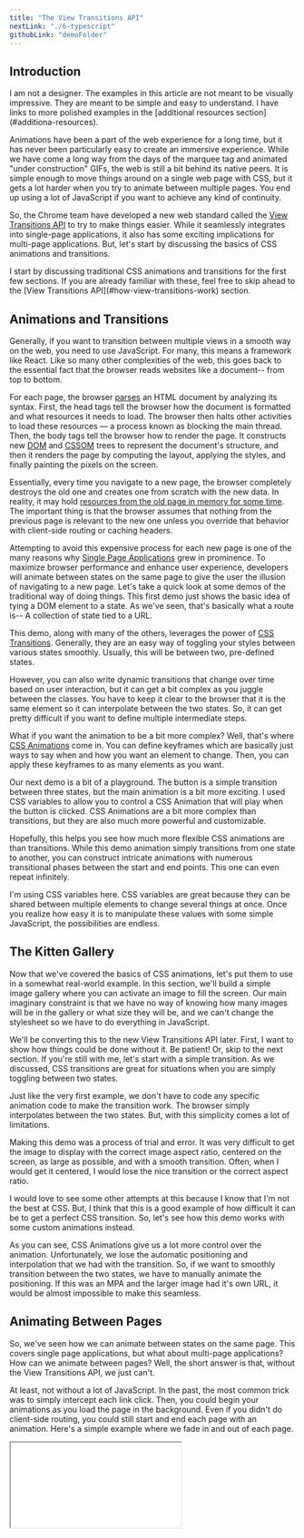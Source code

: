 ```yaml
---
title: "The View Transitions API"
nextLink: "./6-typescript"
githubLink: "demoFolder"
---
```




## Introduction

<InfoBox>
I am not a designer. The examples in this article are not meant to be visually impressive. They are meant to be simple and easy to understand. I have links to more polished examples in the [additional resources section](#additiona-resources).
</InfoBox>

Animations have been a part of the web experience for a long time, but it has never been particularly easy to create an immersive experience. While we have come a long way from the days of the marquee tag and animated "under construction" GIFs, the web is still a bit behind its native peers. It is simple enough to move things around on a single web page with CSS, but it gets a lot harder when you try to animate between multiple pages. You end up using a lot of JavaScript if you want to achieve any kind of continuity.

So, the Chrome team have developed a new web standard called the [View Transitions API](https://drafts.csswg.org/css-view-transitions-1/) to try to make things easier. While it seamlessly integrates into single-page applications, it also has some exciting implications for multi-page applications. But, let's start by discussing the basics of CSS animations and transitions.

<InfoBox hint>
I start by discussing traditional CSS animations and transitions for the first few sections. If you are already familiar with these, feel free to skip ahead to the [View Transitions API](#how-view-transitions-work) section.
</InfoBox>

## Animations and Transitions

Generally, if you want to transition between multiple views in a smooth way on the web, you need to use JavaScript. For many, this means a framework like React. Like so many other complexities of the web, this goes back to the essential fact that the browser reads websites like a document-- from top to bottom. 

For each page, the browser [parses](https://developer.mozilla.org/en-US/docs/Glossary/Parse) an HTML document by analyzing its syntax. First, the head tags tell the browser how the document is formatted and what resources it needs to load. The browser then halts other activities to load these resources — a process known as blocking the main thread. Then, the body tags tell the browser how to render the page. It constructs new [DOM](https://developer.mozilla.org/en-US/docs/Web/API/Document_Object_Model) and [CSSOM](https://developer.mozilla.org/en-US/docs/Web/API/CSS_Object_Model) trees to represent the document's structure, and then it renders the page by computing the layout, applying the styles, and finally painting the pixels on the screen. 

Essentially, every time you navigate to a new page, the browser completely destroys the old one and creates one from scratch with the new data. In reality, it may hold [resources from the old page in memory for some time](https://pressidium.com/blog/browser-cache-work/). The important thing is that the browser assumes that nothing from the previous page is relevant to the new one unless you override that behavior with client-side routing or caching headers. 

Attempting to avoid this expensive process for each new page is one of the many reasons why [Single Page Applications](/articles/client-side-routing/2-a-brief-history-of-client-side-routing) grew in prominence. To maximize browser performance and enhance user experience, developers will animate between states on the same page to give the user the illusion of navigating to a new page. Let's take a quick look at some demos of the traditional way of doing things. This first demo just shows the basic idea of tying a DOM element to a state. As we've seen, that's basically what a route is-- A collection of state tied to a URL. 

<SimpleAnimation />

This demo, along with many of the others, leverages the power of [CSS Transitions](https://developer.mozilla.org/en-US/docs/Web/CSS/CSS_Transitions/Using_CSS_transitions). Generally, they are an easy way of toggling your styles between various states smoothly. Usually, this will be between two, pre-defined states. 

However, you can also write dynamic transitions that change over time based on user interaction, but it can get a bit complex as you juggle between the classes. You have to keep it clear to the browser that it is the same element so it can interpolate between the two states. So, it can get pretty difficult if you want to define multiple intermediate steps.

What if you want the animation to be a bit more complex? Well, that's where [CSS Animations](https://developer.mozilla.org/en-US/docs/Web/CSS/CSS_Animations/Using_CSS_animations) come in. You can define keyframes which are basically just ways to say when and how you want an element to change. Then, you can apply these keyframes to as many elements as you want.

Our next demo is a bit of a playground. The button is a simple transition between three states, but the main animation is a bit more exciting. I used CSS variables to allow you to control a CSS Animation that will play when the button is clicked. CSS Animations are a bit more complex than transitions, but they are also much more powerful and customizable.

<AnimationSandbox />

Hopefully, this helps you see how much more flexible CSS animations are than transitions. While this demo animation simply transitions from one state to another, you can construct intricate animations with numerous transitional phases between the start and end points. This one can even repeat infinitely. 

I'm using CSS variables here. CSS variables are great because they can be shared between multiple elements to change several things at once. Once you realize how easy it is to manipulate these values with some simple JavaScript, the possibilities are endless.

## The Kitten Gallery

Now that we've covered the basics of CSS animations, let's put them to use in a somewhat real-world example. In this section, we'll build a simple image gallery where you can activate an image to fill the screen. Our main imaginary constraint is that we have no way of knowing how many images will be in the gallery or what size they will be, and we can't change the stylesheet so we have to do everything in JavaScript.

We'll be converting this to the new View Transitions API later. First, I want to show how things could be done without it. Be patient! Or, skip to the next section. If you're still with me, let's start with a simple transition. As we discussed, CSS transitions are great for situations when you are simply toggling between two states.

<KittenGalleryOne />

Just like the very first example, we don't have to code any specific animation code to make the transition work. The browser simply interpolates between the two states. But, with this simplicity comes a lot of limitations. 

Making this demo was a process of trial and error. It was very difficult to get the image to display with the correct image aspect ratio, centered on the screen, as large as possible, and with a smooth transition. Often, when I would get it centered, I would lose the nice transition or the correct aspect ratio. 

I would love to see some other attempts at this because I know that I'm not the best at CSS. But, I think that this is a good example of how difficult it can be to get a perfect CSS transition. So, let's see how this demo works with some custom animations instead.

<KittenGalleryTwo />

As you can see, CSS Animations give us a lot more control over the animation. Unfortunately, we lose the automatic positioning and interpolation that we had with the transition. So, if we want to smoothly transition between the two states, we have to manually animate the positioning. If this was an MPA and the larger image had it's own URL, it would be almost impossible to make this seamless.

## Animating Between Pages

So, we've seen how we can animate between states on the same page. This covers single page applications, but what about multi-page applications? How can we animate between pages? Well, the short answer is that, without the View Transitions API, we just can't.

At least, not without a lot of JavaScript. In the past, the most common trick was to simply intercept each link click. Then, you could begin your animations as you load the page in the background. Even if you didn't do client-side routing, you could still start and end each page with an animation. Here's a simple example where we fade in and out of each page.

<IFrame src={demoURL + "11/"} />
<FadeDemo />

This gives a nice effect, but there's not much continuity between pages. If we have something like a nav bar, do we really want that to fade in and out of each page? You could use techniques like FLIP([First, Last, Invert, Play](https://aerotwist.com/blog/flip-your-animations/)) to make the animation more seamless. 

But, this takes a lot of coordination, and it's really hard to get right. Here's a demo where we store a reference to an element in localStorage so we can give the illusion that it is persisting between pages. As you can see, as long as the network isn't too slow, it works pretty well although the positioning isn't perfect. 

<IFrame src={demoURL + "flip/page1.html"} />
<FLIPDemo />

Wouldn't it be nice if the browser could do this for us? Well, as long as you're using a Chromium browser, it can! Let's take a look at the View Transitions API. Let's start with a simple SPA demo.

## How View Transitions Work

<InfoBox warning>
As of the time of writing this article (04/23), View Transitions are only supported in Chromium browsers. You can see the current support status [here](https://caniuse.com/mdn-api_document_startviewtransition).
</InfoBox>

<ViewTransitionOne />

When the button is clicked, we call the document.startViewTransition() method. The API starts by taking a screenshot of the current state of the page. Next, it invokes whatever callback function we give it. We're just completely blowing away the main content of the page here. 

After this functions runs and the DOM begins updating, the API captures the new state of the page as a live representation. This doesn't have to be a still image-- [it can even be a video](https://developer.chrome.com/docs/web-platform/view-transitions/#transitioning-without-freezing). The browser uses this live view of the new DOM and the screenshot of the old one to construct [a nested tree of pseudo-elements](https://www.w3.org/TR/css-view-transitions-1/#view-transition-pseudos). Finally, it places all of these pseudo-elements on top of the entire affected area as it transitions from the old state to the new state. 

## The Pseudo Element Tree

The most important of these pseudo-elements are `::view-transition-old` and `::view-transition-new` which represent the old and new page views respectively. These are held within a `::view-transition-image-pair` which is responsible for isolating these views from the rest of the page so that their images can correctly cross-fade. Zooming out even further, each of these "image pairs" is itself nested within a `::view-transition-group` that manages animating the size and position difference of the two states. Every `::view-transition-group` is a sibling of one another, but [there are plans to enhance the nesting structure](https://github.com/WICG/view-transitions/blob/main/explainer.md#nested-transition-groups) in the future.

When a transition is initiated, the entire page is covered by a `::view-transition` parent pseudo-element which contains a single `::view-transition-group(root)` pseudo-element. If you don't add CSS rules to any of these pseudo-elements, the default transition will be a simple opacity cross-fade between the old and new views over 250ms. If you want to customize the transition, you can some CSS to one of the pseudo-elements-- usually `::view-transition-old` or `::view-transition-new`. You can also create additional `::view-transition-group` pseudo-elements to control the animation of specific elements.

If you know an element will persist between states, you can give it a unique `view-transition-name`. This is enough for the API to automatically interpolate the position and size of the element between the old and new views. This keeps it from fading out and back in-- although the animation can be a little jarring without tweaking it. In the example above, you can uncomment the CSS rule for the footer element to watch it slide to make room for the new content on each transition.

Alternatively, you can opt any element out of the transition entirely by giving it a `view-transition-name` property with a value of "none". This is the only name which can be shared. Generally, if you want to use the API for fine-grained updates, it seems like a good idea to put this on the root element. 

Notice how we can't click the button in the example above while the content is transitioning? That's because the button is covered by the parent `::view-transition` pseudo-element. We need to give that pseudo-element a `pointer-events: none` rule to make it clickable. After doing this and removing the root element from the animation, you'll be able to click the button to your heart's content.

## Graceful Degredation & The `transitionHelper` Function

However, we are barely scratching the surface of the API. And, like I said, it's only in Chrome right now. What about all of our Firefox and Safari users? The site just doesn't work for them! Or, worse yet, what if the user doesn't want to see any animations? We need to be able to gracefully degrade (my life motto in my twenties). Let's look at a more robust example.

<ViewTransitionTwo />

Here, we are using the transitionHelper function provided by [Jake Archibald in his fantastic introductory article](https://developer.chrome.com/docs/web-platform/view-transitions/). Basically, it just provides a fallback for browsers that don't support view transitions. It also takes in an array of classNames that can be added when the transition is ready and/or removed when the transition is finished. This is useful for specifying which elements should be animated with each transition.

The viewTransition interface only has three properties and one method. Each of the properties is a promise. The first is `ready` which resolves when all the data is loaded and ready to go. The second is `updateCallbackDone` which resolves when whatever function we're using to update the DOM is done. The third is `finished` which resolves... well, when the transition is finished. The only method is `skipTransition()` which skips the animation, but still changes the DOM. Here, we're using it to check if our users have set a preference for reduced motion although [the docs recommend just setting a media query in the CSS for this](https://developer.chrome.com/docs/web-platform/view-transitions/#reacting-to-the-reduced-motion-preference).

Additionally, I added some selectors here to the `::view-transition-group` and `::view-transition-image-pair` pseudo-elements just to show where they are. The `::view-transition-group` is best used for controlling the animation of persistent objects with specific `view-transition-name` properties, and the `::view-transition-image-pair` is useful if you have color blending issues. Note here that our keyframes only required a single `from` value. I have found that you often only need to define one direction for the animation as the API automatically positions the element for us. 

This is also our first and only use of the incredibly powerful [Web Animations API](https://developer.mozilla.org/en-US/docs/Web/API/Web_Animations_API). It's fantastic. I just don't know how to use it very well. Let's go back and apply some of our new-found skills to the Kitten Gallery from earlier.

## The Kitten Gallery Revamped

<KittenGalleryThree />

There is not a single bit of traditional CSS animation here! Remember, the idea is that we don't know how many images will be in our gallery ahead of time. Because of this, we cannot give each element a unique `view-transition-name` in the stylesheet. Unfortunately, the biggest rule of the View Transitions API is that no two items can have the same view-transition-name. So, we have to get creative.

[My original method](https://stackblitz.com/edit/view-transition-api-reject?file=index.html) was to loop through and give each item a unique name in the JavaScript. This actually worked even better at creating a smooth transition without configuration. There is a big issue with this, however. Because the `::view-transition` animation properties are pseudo-elements, we can't easily adjust them with JS the way we did with the elements in the animation sandbox.

Pseudo-elements are not a part of the DOM, so they are not accessible to JavaScript. So, while we can give an item a name, we can't change the animation properties of that name. I found [a crazy IIFE on StackOverflow that allows you to append a new style tag to the head of the document](https://stackoverflow.com/questions/4481485/changing-css-pseudo-element-styles-via-javascript). This was pretty hacky, and it only seemed to partially work. So, I decided to try a different approach.

Instead, I use click listener to apply a special `viewTransitionName` right before the transition begins. Then, I leverage the `finished` promise to remove the name when the transition is complete. This seems to be the idiomatic way of doing things. 

When I built the demo, the `viewTransitionName` was not a part of the `CSSStyleDeclaration` TypeScript definitions, but [I submitted a pull request and it was merged](https://github.com/DefinitelyTyped/DefinitelyTyped/pull/65322). So, you shouldn't have any issues using it. Don't mind me while I pat myself on the back for my first DT contribution.

I digress. As you can see, this animation is not very smooth. While it is nice that we get it for free, we can do better. If you want to stick with the standard position and shape interpolation, you can simply make a few tweaks to the pseudo-elements. You can uncomment the rules in the CSS to see one way of making this more seamless. But, we can do even better than that. Let's see how we can use custom CSS animations to personalize the transition.

<KittenGalleryFour />

As you can see, you can use separate animations for the `view-transition-old` and `view-transition-new` selectors to make the transition more interesting. So, is this that much better than just using a normal animation on the image? Well, yes and no. For a simple photo gallery like this, it may seem unnecessary. 

But, within the context of a full application, it actually simplifies things quite a bit. By using the same `view-transition-name` properties between pages, the API takes care of everything in between. Rather than imperatively animating each element, we can simply tell the browser what the end result should be. Let's take a look at some ways of using this in our [simple e-commerce app](/articles/client-side-routing/9-planning-our-app).

## Implementing the API in Our App

Like the last chapter on the Navigation API, the View Transitions API is extremely easy to use. And, what's more-- they go hand in hand. As you can see in [our app](/articles/into-the-future/4-navigation-api), changing out the DOM on the client-side with the navigation API can be jarring without some sort of transition. 

I created a [version of the app](https://stackblitz.com/github/jazzypants1989/into-the-future/tree/main/6-typescript/3-rejected-router) that tied the view transition to the router which made sense to me initially. But, I realized that this was a mistake. While this worked well for the most part, it required every transition to be a part of the routing process. 

This made it hard to do things like smoothly transition features that I added later like a multi-step checkout or a loading spinner-- things that don't have a URL. I added a timeout to the db function in the broken version, and the loading spinner doesn't pop up anymore no matter how long you set it. Instead, it makes more sense to initiate the transition in the render function itself because that is where we are actually changing the DOM.

Coming into this chapter, our render function is comically simple. Currently, when we route to a new page, we unceremoniously switch out the innerHTML for the new view template. If our app was more complex, [this could lead to performance issues](https://blog.stevenlevithan.com/archives/faster-than-innerhtml), and this is not the best for user experience. In addition, our [rendering process](https://web.dev/rendering-on-the-web/) is currently completely unrelated to our [hydration process](https://dev.to/this-is-learning/why-efficient-hydration-in-javascript-frameworks-is-so-challenging-1ca3). 

In each component, we simply call the render function to change the innerHTML of the main element to a new string template literal. But, this doesn't add any event listeners, so each interactive component contains logic to add them after running the render function. While this has worked for us so far, the View Transitions API adds new complexity to the situation. 

As I mentioned, when it begins a transition, it covers the DOM with pseudo-elements containing screenshots of the old and new states. This makes the DOM underneath inaccessible to JavaScript. If this were not the case, our new render function could be this simple.

<CodeBlock noButtons>
```js
export default function render(component) {
    document.startViewTransition(main.innerHTML = component)
}
```
</CodeBlock>

But, this breaks all of our event listeners. And, as I mentioned previously, the View Transition API has not yet been implemented in Firefox or Safari. So, this means that our app is currently partially broken in Chrome and completely broken in other browsers. We need to make sure that we add our event listeners before the transition begins. And, we need to use our `transitionHelper` function from Jake Archibald to make sure that our app works in all browsers. With these improvements, our render function looks like this.

<CodeBlock noButtons>
```js
export default function render({ component, callback }) {
  transitionHelper({
    updateDOM: () => {
      main.innerHTML = component
      callback ? callback() : null
    },
  })
}
```
</CodeBlock>

So, I added an optional callback to the render function. This allows us to add event listeners or make any dynamic changes to the DOM before the transition begins. I like using an object for my parameters because you don't have to worry about the order of the arguments, and it will give us better type safety when we add TypeScript in the next chapter. Unfortunately, this means that we have to update all of our render calls. Let's take a look at the product page as an example.

<CodeBlock noButtons>
```js
import ProductComponent from "../components/Product.js"
import render, { buttonFinderAdd } from "../components/render.js"
import { getProducts } from "../components/store.js"

export default async function ProductsPage() {
  document.title = "Products"
  const products = await getProducts()
  const productsHTML = Object.values(products)
    .map((product) => ProductComponent(product))
    .join("")
  render({
    component: `
    <h1>Products</h1>
    <div class="products">${productsHTML}</div>
  `,
    callback: buttonFinderAdd,
  })
}
```
</CodeBlock>

Same general concept, but I do appreciate how much cleaner this is. Believe me-- Without the named arguments, this is an ugly mess. Anyways... enough of my neuroses! Let's get back to the View Transitions API. 

If we were fine with the default transition, we could stop there. But, why do that when customizing the animations is this easy? You have to relish the simplicity of these new API's.

<CodeBlock>
```css
/* There are more rules than I show here, 
I'm just showing the ones that affect the transitions.
You can see the full CSS in the demo. */
nav,
footer {
  view-transition-name: none;
}

h1 {
  view-transition-name: h1;
}

main {
  view-transition-name: main;
}

::view-transition-group(activeImage),
::view-transition-group(h1) {
  animation-duration: 0.75s;
}

::view-transition-old(activeImage),
::view-transition-old(h1) {
  opacity: 0;
}

::view-transition-new(activeImage) {
  opacity: 1;
  animation: scaleUp 0.75s ease-in-out;
}

::view-transition-new(h1) {
  opacity: 1;
  animation: none;
}

::view-transition-old(main) {
  animation: slide-left 0.75s ease-in-out;
}

::view-transition-new(main) {
  animation: slide-right 0.75s ease-in-out;
}

@keyframes slide-left {
  to {
    transform: translateX(-100%);
    opacity: 0;
  }
}

@keyframes slide-right {
  from {
    transform: translateX(100%);
  }
}
```
</CodeBlock>

With that, the vast majority of our work is complete. One note: The `h1` `view-transition-name` only works because there should always be only one `h1` on the screen at a time. This rule of semantic HTML coincides with the View Transition API's one big rule of "only one element per `viewTransitionName`". This works for the header, but we'll need to think of something else for our product images. 

Since there is more than one image on the products page, the entire transition will break if we give them all the same name. However, we do need a way to tell our app when a user has clicked on a product so that we can get a cool animation there. So, we're going to have to be a little creative with our implementation.

[Jake Archibald did a fantastic demo of how to do image continuity.](https://glitch.com/edit/#!/simple-set-demos?path=6-expanding-image%2Fscript.js%3A15%3A17). I swear I made my cat gallery before I saw this. We're going to be doing something similar for our images, but a little less gracefully. 

In addition, we're going to do a little house-keeping while we're changing things up. Here's what our render function looks like now. I'll also show the activeImage helper functions that we're using.

<CodeBlock>
```js
export default function render({ component, callback }) {
  addOldActiveClass()
  transitionHelper({
    updateDOM: () => {
      !component ? Nope("404") : null
      main.innerHTML = component
      main.scrollTop = 0
      addNewActiveClass()
      callback ? callback() : null
    },
  })
}

let clickedImage = false
let oldImage = null

document.addEventListener("click", (e) => {
  if (e.target.tagName === "IMG" || e.target.parentNode.tagName === "A") {
    clickedImage = true
    if (e.target.tagName === "IMG") {
      oldImage = e.target
    } else {
      oldImage = e.target.parentNode.querySelector("img")
    }
  } else {
    clickedImage = false
  }
})

function addOldActiveClass() {
  if (!clickedImage) return
  oldImage.style.viewTransitionName = "activeImage"
}

function addNewActiveClass() {
  if (!clickedImage) return
  const newImage = document.querySelector("img")
  newImage.style.viewTransitionName = "activeImage"
  newImage.classList.add("activeImage")
}
```
</CodeBlock>

We check on every single click if the user is clicking on an image or something inside of an anchor tag that contains an image (because each product's image and title are wrapped in a link). If either of these conditions are true, we set a flag, store the image that was clicked, and then add a `viewTransitionName` to the image. Next, we apply the same `viewTransitionName` to the first image we find as we update the DOM as well as a class that increases the size of the image.

This whole process only works if you are sure that the first image on the next page is the same image that was clicked on the previous page. This is rarely the case on most webpages, but it's fine for our simple app. If we wanted, we could add an activeID to the new image as we render the new page, and then use that to find the correct image. But, we don't need to worry about that. Instead, let's liven up our checkout form a bit.

## The Form Example

Something like a multi-step form seems ripe for this API. Often, you will see the steps of a form get split up to keep the user from being overwhelmed and to allow things like validation to occur at a more granular level. To me, this seems like a perfect use case for view transitions. First, let's see how we could implement this with some simple vanilla CSS.

<VanillaForm />

Not bad. We display and hide steps as the user progresses through the form. We vary the animation based on the direction of the transition. Nothing too fancy, but it gets the job done. Let's see how we can implement this with the View Transitions API while adding a few more bells and whistles.

<NewForm />

So, we added error handling and a progress bar. We change the background color based on whether the user makes an error, goes backward or forward, or reaches the end of the form. We also added not one but two progress indicators: a progress bar and a number which automatically animates as the user progresses through the form. Almost everything has a `view-transition-name`, so all of the elements adapt in terms of their position and size as the user goes through the form.

<StackBlitz repo="into-the-future" chapter="5-view-transitions-api" file="public/pages/Checkout.js" />

Overall, this is probably over-extending the View Transitions API. Should we be using it for all of this? Probably not. But it's a fun example of what you can do with it. And, the most exciting part is coming up next!

## MPA View Transitions

<InfoBox warning>
You must have chrome://flags/#view-transition-on-navigation enabled to see these transitions! This is very experimental stuff. 
</InfoBox>

Finally, the holy grail! We saw earlier that, even with an extensive use of JavaScript, it's almost impossible to get a seamless transition between pages in a multi-page application. To persist an element, we had to store a reference to it's appearance in localStorage. Then, we had to manually animate the position of the element. But, the View Transitions API aims to make this much easier. It all comes down to the use of one special meta tag in the head of your HTML document.

<CodeBlock noButtons>
```
<meta name="view-transition" content="same-origin" />
```
</CodeBlock>

This meta tag tells the browser that you want to use View Transitions for this page. Now, all the same rules that we have been applying in our other examples apply when we navigate to other pages that have this meta tag on the same origin (whatever.com). So, let's take a look at how that previous example would work if we add that meta tag and a few `view-transition-name`s to each page.

[Unfortunately, this feature doesn't work in iFrames yet, so you'll have to open this in a new tab.](/demos/into-the-future/5-view-transitions-api/12/)

<SimpleMPADemo />

50 lines of code for each page, with only three of them being animation-specific, and we have a fully animated multi-page application. It doesn't look great, but this is just intended to show how easy this can be. And, we're not restricted to simple animations. We can do some pretty complex stuff with it. Rich Harris, the creator of [Svelte](https://svelte.dev/), recently gave a fantastic talk where he mentioned the View Transitions API. As an example of something that was impossible even with this new API, [he described a survey in an MPA with a progress number tweening between pages](https://www.youtube.com/watch?v=uXCipjbcQfM).

Within two days, [Jake Archibald had built a beautiful SPA demo](https://twitter.com/jaffathecake/status/1649005875124633601). [He started on an MPA version](https://glitch.com/edit/#!/simple-set-demos?path=mpa-survey-progress%2Fscript.js%3A1%3A0) which doesn't have any JS at all! It's great, but it doesn't have number tweening. 

[Here's my attempt at an MPA version](/demos/into-the-future/5-view-transitions-api/13/). The number tweening isn't perfect, but it's definitely there. And, this is all still rough and unpolished. As the API progresses, I'm sure that better designers than me will find ways to make this look even better. But, I think it's a great example of the exciting things that are becoming possible with this API.

<SurveyDemo />

## Conclusion

While it is still restricted to Google Chrome and Microsoft Edge browsers, the View Transitions API seems like a huge boon for the web as a whole. Animations are no longer a second-class citizen on the web, and we can finally build complex page transitions without having to rely on JavaScript. I think that we are finally starting to see the web catch up to native apps. Between this and the Navigation API, building applications that flow naturally has never been easier. If Firefox and Safari implement these APIs, putting them together in your app could be as simple as this.

<CodeBlock noButtons>
```js
export default function Router(navigateEvent) {
  const pathname = new URL(navigateEvent.destination.url).pathname
  navigateEvent.intercept({
    async handler() {
      document.startViewTransition(async () => {
        await Route(pathname)
      })
    },
  })
}
```
</CodeBlock>

Obviously, this code still wouldn't be optimal as it isn't checking for hash changes or anything like that. But, I just wanted to show how easy things could be. Who needs a framework when web standards are this powerful?

While I don't think this marks the end for frameworks like React and Vue, it will be easier than ever to build complex animations without them. And, I think that this is a great thing. Animations can be a powerful tool for communicating with users, and they can make the web feel more alive. This article has already gotten long enough, so I'll end here. I'm excited to see where this goes in the future, and I hope that you are too!

## Additional Resources

- Jake Archibald - [Smooth and simple transitions with the View Transitions API](https://developer.chrome.com/docs/web-platform/view-transitions/)

- The W3C Working Draft - [CSS View Transitions Module Level 1](https://drafts.csswg.org/css-view-transitions-1)

- The WICG Explainer - [View Transitions](https://github.com/WICG/view-transitions/blob/main/explainer.md)

- WICG Cross-Doc Explainer - [Cross Document View Transitions](https://github.com/WICG/view-transitions/blob/main/cross-doc-explainer.md)

- Alex Ivanovs - [View Transitions API: Creating Smooth Page Transitions](https://stackdiary.com/view-transitions-api/)

- Maxi Ferreira - [Experiments with Astro and the Shared Element Transition API](https://www.maxiferreira.com/blog/astro-page-transitions/) (this is a little outdated, but still cool.)

- [MDN](https://developer.mozilla.org/en-US/docs/Web/API/View_Transitions_API)